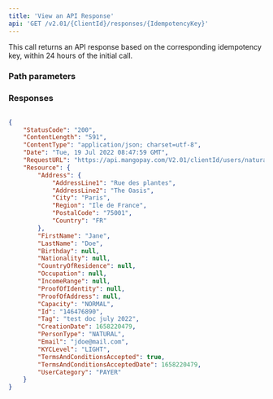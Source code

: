 ```yaml
---
title: 'View an API Response'  
api: 'GET /v2.01/{ClientId}/responses/{IdempotencyKey}'  
---
```




This call returns an API response based on the corresponding idempotency key, within 24 hours of the initial call.  

### Path parameters  

<IdempotencyKey />  

### Responses  

<AccordionGroup><Accordion title="200">  

<StatusCodeResponse />  

<ContentLengthResponse />  

<ContentTypeResponse />  

<DateResponse />  

<RequestURLResponse />  

<ResourceResponse /></Accordion></AccordionGroup>  

<ResponseExample>  

```json 200  

{
    "StatusCode": "200",
    "ContentLength": "591",
    "ContentType": "application/json; charset=utf-8",
    "Date": "Tue, 19 Jul 2022 08:47:59 GMT",
    "RequestURL": "https://api.mangopay.com/V2.01/clientId/users/natural",
    "Resource": {
        "Address": {
            "AddressLine1": "Rue des plantes",
            "AddressLine2": "The Oasis",
            "City": "Paris",
            "Region": "Ile de France",
            "PostalCode": "75001",
            "Country": "FR"
        },
        "FirstName": "Jane",
        "LastName": "Doe",
        "Birthday": null,
        "Nationality": null,
        "CountryOfResidence": null,
        "Occupation": null,
        "IncomeRange": null,
        "ProofOfIdentity": null,
        "ProofOfAddress": null,
        "Capacity": "NORMAL",
        "Id": "146476890",
        "Tag": "test doc july 2022",
        "CreationDate": 1658220479,
        "PersonType": "NATURAL",
        "Email": "jdoe@mail.com",
        "KYCLevel": "LIGHT",
        "TermsAndConditionsAccepted": true,
        "TermsAndConditionsAcceptedDate": 1658220479,
        "UserCategory": "PAYER"
    }
}  
 ```  

</ResponseExample>  

<RequestExample>  
    <PhpApiResponse />
    <ViewApiResponsePython />
</RequestExample>